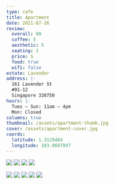 ```yaml
---
type: cafe
title: Apartment
date: 2021-07-26
review:
  overall: 80
  coffee: 5
  aesthetic: 5
  seating: 2
  price: $
  food: true
  wifi: false
estate: Lavender
address: |-
  161 Lavender St
  #01-12
  Singapore 338750
hours: |-
  Tues — Sun: 11am — 4pm
  Mon: Closed
columns: true
thumbnail: /assets/apartment-thumb.jpg
cover: /assets/apartment-cover.jpg
coords:
  latitude: 1.3129484
  longitude: 103.8607897
---
```



<Column left={true}>

  ![](../../static/assets/apartment-2.jpg)
  ![](../../static/assets/apartment-8.jpg)
  ![](../../static/assets/apartment-7.jpg)
    ![](../../static/assets/apartment-5.jpg)

</Column>
<Column left={false}>

  ![](../../static/assets/apartment-4.jpg)
  ![](../../static/assets/apartment-9.jpg)
  ![](../../static/assets/apartment-6.jpg)
  ![](../../static/assets/apartment-1.jpg)
  ![](../../static/assets/apartment-3.jpg)

</Column>
